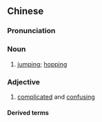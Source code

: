 {{also|扑朔}}
==Chinese==
{{zh-forms|s=扑朔}}

===Pronunciation===
{{zh-pron
|m=pūshuò
|c=pok3 sok3
|cat=n,a
}}

===Noun===
{{zh-noun}}

# {{lb|zh|literary}} [[jumping]]; [[hopping]]

===Adjective===
{{zh-adj}}

# {{lb|zh|literary}} [[complicated]] and [[confusing]]

====Derived terms====
{{zh-der|撲朔迷離}}